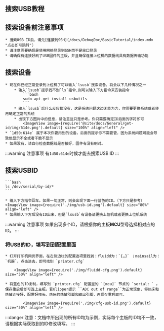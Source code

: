

## 搜索USB教程

## 搜索设备前注意事项

    * 搜索USB ID前，请先[连接到SSH](/docs/DebugDoc/BasicTutorial/index.mdx "点击即可跳转")
    * 请注意需要确保是使用网络登录到SSH而不是串口登录
    * 请确保有连接好刷了USB固件的主板，并且确保连接上位机的数据线具有数据传输功能

## 搜索设备

    * 现在你已经正常登录到上位机了可以输入`lsusb`搜索设备，将会以下几种情况之一
        * 输入`lsusb`提示找不到`ls`指令,则可以输入下方指令来安装指令
            ```bash
            sudo apt-get install usbutils
            ```
        * 输入`lsusb`后什么反应都没有，这是系统问题这边无能为力，你需要更换系统或者使用确定正常的系统
        * 出现下方图片中的信息，请注意这只是参考。你只需要确定ID后面的字符即可
            <ImageView image={require('@site/docs/General/get-id/img/614e.png').default} size="100%" align="left" />
    * `1d50:614e` 属于本次你要用到的设备。后面的提示你不需要管，因为系统问题可能会导致他显示不全或者干脆不显示
    * 如果没有，请自行检查数据线是否接好，固件有没有刷对。
    
:::warning 注意事项
有`1d50:614e`时候才能去搜索USB ID
:::

## 搜索USBID

    ```bash
    ls /dev/serial/by-id/*
    ```

    * 输入下方指令回车。如果一切正常，则会出现下面一行蓝色的ID。（下方只是参考）
    <ImageView image={require('./img/usb-id.png').default} size="80%" align="left" />
    * 如果输入下方后没有ID出来，但是`lsusb`有设备请更换上位机或者更换上位机系统


:::warning 注意事项
如果出现多个ID，请根据你的主板**MCU**型号选择相对应的ID。
:::

### 将USB的ID，填写到到配置里面

    * 打开打印机网页界面，在左侧边栏的配置选项里找到：fluidd为：`{…}` ；mainsail为：`机器`，点击进去，即可找到 `printer.cfg`

        <ImageView image={require('./img/fluidd-cfg.png').default} size="50%" align="left" />

    * 将蓝色的ID复制，填写到 `printer.cfg` 配置里的 `[mcu]` 节点的 `serial: ` 。保存重启后即可连上主板。若Klipper提示 ``ADC out of range``为正常现象，将热床和热敏连接好，配置好喷头、热床的热敏引脚和输出引脚，再保存重启即可。

            <ImageView image={require('./img/cfg-usb-id.png').default} size="50%" align="left" />

:::danger
注意：文档中所出现的所有ID均为示例，实际每个主板的ID均不一致，请根据实际获取到的ID修改填写。
:::

